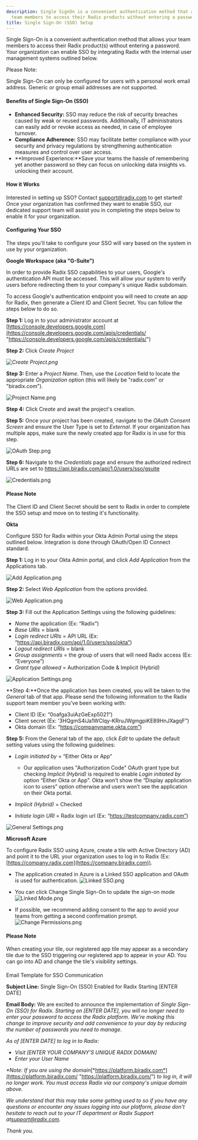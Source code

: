 ```yaml
---
description: Single SignOn is a convenient authentication method that allows your
  team members to access their Radix products without entering a password Your organizatio...
title: Single Sign-On (SSO) Setup
---
```


Single Sign-On is a convenient authentication method that allows your team members to access their Radix product(s) without entering a password. Your organization can enable SSO by integrating Radix with the internal user management systems outlined below. 



Please Note:


Single Sign-On can only be configured for users with a personal work email address. Generic or group email addresses are not supported. 



#### Benefits of Single Sign-On (SSO)


* **Enhanced Security:** SSO may reduce the risk of security breaches caused by weak or reused passwords. Additionally, IT administrators can easily add or revoke access as needed, in case of employee turnover.
* **Compliance Adherence:** SSO may facilitate better compliance with your security and privacy regulations by strengthening authentication measures and control over user access.
* **Improved Experience:**Save your teams the hassle of remembering yet another password so they can focus on unlocking data insights vs. unlocking their account.


#### How it Works


Interested in setting up SSO? Contact [support@radix.com](mailto:support@radix.com) to get started! Once your organization has confirmed they want to enable SSO, our dedicated support team will assist you in completing the steps below to enable it for your organization. 


<Steps>
  <Step title="**Confirm Your User Management System:** Our support team will coordinate with you to confirm the type of internal user management system your organization is using (i.e., Azure, Okta, G-Suite).">
  </Step>
  <Step title="**Configure Your SSO:** Use the step-by-step instructions outlined below to configure SSO for using your organization's user management system.">
  </Step>
  <Step title="**Test SSO for Functionality:** For testing purposes, once the SSO tile has been set up, our support team will enable SSO for your IT team. This is used as an opportunity to confirm you will be able to login successfully prior to rolling out the SSO functionality to your entire organization.">
  </Step>
  <Step title="**Provide a Date for SSO Rollout:** Our support team will work with you to confirm the date you'd like SSO to be enabled for your entire organization.">
  </Step>
  <Step title="**Email Your Teams:** Use the email template provided below to help prepare your teams for the upcoming change.">
  </Step>
  <Step title="**SSO is Enabled:** Only after receiving confirmation of the desired "go-live" date from you, our support team will enable SSO for your entire organization.">
  </Step>
</Steps>


#### Configuring Your SSO


The steps you'll take to configure your SSO will vary based on the system in use by your organization. 




**Google Workspace (aka "G-Suite")**

In order to provide Radix SSO capabilities to your users, Google's authentication API must be accessed. This will allow your system to verify users before redirecting them to your company's unique Radix subdomain.


To access Google's authentication endpoint you will need to create an app for Radix, then generate a Client ID and Client Secret. You can follow the steps below to do so. 


**Step 1:** Log in to your administrator account at [https://console.developers.google.com](https://console.developers.google.com/apis/credentials/ "https://console.developers.google.com/apis/credentials/")


**Step 2:** Click *Create Project*


*![Create Project.png](/images/radix/9d76aae7a00c8d7eba38c7f283a8746f980bd46d.png)*


**Step 3:** Enter a *Project Name*. Then, use the *Location* field to locate the appropriate *Organization* option (this will likely be "radix.com" or "biradix.com").


<Frame>
  <img src="/images/radix/eb7fc4d6371659f51959a84806b06e1936b2fc7f.png" alt="Project Name.png" />
</Frame>


**Step 4:** Click C*reate* and await the project's creation.


**Step 5:** Once your project has been created, navigate to the *OAuth Consent Screen* and ensure the User Type is set to *External*. If your organization has multiple apps, make sure the newly created app for Radix is in use for this step. 


<Frame>
  <img src="/images/radix/f762ed7541962dd4ff379fd433ae5972606c46e1.png" alt="OAuth Step.png" />
</Frame>


**Step 6:** Navigate to the *Credentials* page and ensure the authorized redirect URLs are set to <https://api.biradix.com/api/1.0/users/sso/gsuite> 


<Frame>
  <img src="/images/radix/c26c28274f9448626bd5a63310032f1089aa2173.png" alt="Credentials.png" />
</Frame>



#### Please Note


The Client ID and Client Secret should be sent to Radix in order to complete the SSO setup and move on to testing it's functionality. 






**Okta**

Configure SSO for Radix within your Okta Admin Portal using the steps outlined below. Integration is done through OAuth/Open ID Connect standard. 


**Step 1:** Log in to your Okta Admin portal, and click *Add Application* from the Applications tab. 


<Frame>
  <img src="/images/radix/68ef637c50b948535c63df6261a7ec255402ac35.png" alt="Add Application.png" />
</Frame>


**Step 2:** Select *Web Application* from the options provided. 


<Frame>
  <img src="/images/radix/1ca578fe2b48dad6846600aedd2b0bd13d1b22a8.png" alt="Web Application.png" />
</Frame>


**Step 3:** Fill out the Application Settings using the following guidelines:


* *Name* the application (Ex: “Radix”)
* *Base URIs* = blank
* *Login redirect URIs* = API URL (Ex: “https://api.biradix.com/api/1.0/users/sso/okta”)
* *Logout redirect URIs* = blank
* *Group assignments* = the group of users that will need Radix access (Ex: “Everyone”)
* *Grant type allowed* = Authorization Code & Implicit (Hybrid)


<Frame>
  <img src="/images/radix/3abbe3bc94a2b973aeedf099e6c3d25cba5bc96d.png" alt="Application Settings.png" />
</Frame>


**Step 4:**Once the application has been created, you will be taken to the *General* tab of that app. Please send the following information to the Radix support team member you've been working with:


* Client ID (Ex: “0oafga3uiAzGeExp5021”)
* Client secret (Ex: '3HQgmS4iJa1WClqy-KRruJWgmgpiKE89HnJXagqF”)
* Okta domain (Ex: “https://companyname.okta.com”)


**Step 5:** From the General tab of the app, click *Edit* to update the default setting values using the following guidelines:


* *Login initiated by* = “Either Okta or App”


	+ Our application uses "Authorization Code" OAuth grant type but checking *Implicit (Hybrid)* is required to enable *Login initiated by* option “Either Okta or App”. Okta won’t show the “Display application icon to users” option otherwise and users won’t see the application on their Okta portal.
* *Implicit (Hybrid)* = Checked
* *Initiate login URI* = Radix login url (Ex: “https://testcompany.radix.com”)


<Frame>
  <img src="/images/radix/81513a9802c29b9789655c6bff56c595550f3604.png" alt="General Settings.png" />
</Frame>





**Microsoft Azure**

To configure Radix SSO using Azure, create a tile with Active Directory (AD) and point it to the URL your organization uses to log in to Radix (Ex: [https://company.radix.com](https://company.biradix.com)).


* The application created in Azure is a Linked SSO application and OAuth is used for authentication. ![Linked SSO.png](/images/radix/c6bf424dd3d8b886d376833b443f02b2bbea9744.png)
* You can click Change Single Sign-On to update the sign-on mode![Linked Mode.png](/images/radix/f5f91dbd4cd3e67dcce6e6e6e85c7a1b8affd86d.png)


* If possible, we recommend adding consent to the app to avoid your teams from getting a second confirmation prompt. ![Change Permissions.png](/images/radix/4265ce190ff8123b4f7b0f01b78b579e36ca583f.png)



#### Please Note


When creating your tile, our registered app tile may appear as a secondary tile due to the SSO triggering our registered app to appear in your AD. You can go into AD and change the tile's visibility settings.







#### 
 Email Template for SSO Communication


**Subject Line:** Single Sign-On (SSO) Enabled for Radix Starting [ENTER DATE]


**Email Body:** We are excited to announce the implementation of *Single Sign-On (SSO) for Radix. Starting on [ENTER DATE], you will no longer need to enter your password to access the Radix platform. We're making this change to improve security and add convenience to your day by reducing the number of passwords you need to manage.*


*As of [ENTER DATE] to log in to Radix:*


* *Visit [ENTER YOUR COMPANY'S UNIQUE RADIX DOMAIN]*
* *Enter your User Name*


*\*Note: If you are using the domain*[*https://platform.biradix.com*](https://platform.biradix.com/ "https://platform.biradix.com/") *to log in, it will no longer work. You must access Radix via our company's unique domain above.*


*We understand that this may take some getting used to so if you have any questions or encounter any issues logging into our platform, please don't hesitate to reach out to your IT department or Radix Support at*[*support@radix.com*](mailto:support@radix.com "mailto:support@radix.com")*.* 


*Thank you.*